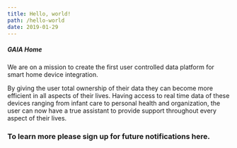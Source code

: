```yaml
---
title: Hello, world!
path: /hello-world
date: 2019-01-29
---
```



##### GAIA Home 
We are on a mission to create the first user controlled data platform 
for smart home device integration.

By giving the user total ownership of their data they can become more 
efficient in all aspects of their lives.  Having access to real time 
data of these devices ranging from infant care to personal health and 
organization, the user can now have a true assistant to provide support 
throughout every aspect of their lives. 

### To learn more please sign up for future notifications here.

